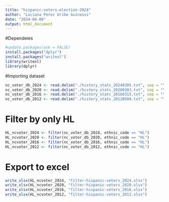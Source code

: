 ```yaml
---
title: "hispanic-voters-election-2024"
author: "Luciana Perez Uribe Guinassi"
date: "2024-04-09"
output: html_document
---
```



#Dependeies

```r
#update.packages(ask = FALSE)
install.packages("dplyr")
install.packages("writexl")
library(writexl)
library(dplyr)
```

#Importing dataset

```r
nc_voter_db_2024 <- read.delim("./history_stats_20240305.txt", sep = "\t")
nc_voter_db_2020 <- read.delim("./history_stats_20200303.txt", sep = "\t")
nc_voter_db_2016 <- read.delim("./history_stats_20160315.txt", sep = "\t")
nc_voter_db_2012 <- read.delim("./history_stats_20120508.txt", sep = "\t")
```


# Filter by only HL
```r
HL_ncvoter_2024 <- filter(nc_voter_db_2024, ethnic_code == "HL")
HL_ncvoter_2020 <- filter(nc_voter_db_2020, ethnic_code == "HL")
HL_ncvoter_2016 <- filter(nc_voter_db_2016, ethnic_code == "HL")
HL_ncvoter_2012 <- filter(nc_voter_db_2012, ethnic_code == "HL")

```


# Export to excel
```r
write_xlsx(HL_ncvoter_2024, "filter-hispanic-voters_2024.xlsx")
write_xlsx(HL_ncvoter_2020, "filter-hispanic-voters_2020.xlsx")
write_xlsx(HL_ncvoter_2016, "filter-hispanic-voters_2016.xlsx")
write_xlsx(HL_ncvoter_2012, "filter-hispanic-voters_2012.xlsx")
```